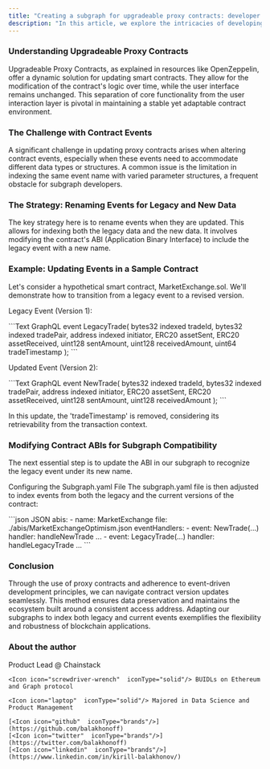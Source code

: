 ```yaml
---
title: "Creating a subgraph for upgradeable proxy contracts: developer's guide"
description: "In this article, we explore the intricacies of developing a subgraph for upgradeable proxy contracts, a crucial component in modern smart contract development. This guide aims to provide a clear understanding and methodology for handling such contracts, ensuring a seamless update process."
---
```


### **Understanding Upgradeable Proxy Contracts**

Upgradeable Proxy Contracts, as explained in resources like OpenZeppelin, offer a dynamic solution for updating smart contracts. They allow for the modification of the contract's logic over time, while the user interface remains unchanged. This separation of core functionality from the user interaction layer is pivotal in maintaining a stable yet adaptable contract environment.

### **The Challenge with Contract Events**

A significant challenge in updating proxy contracts arises when altering contract events, especially when these events need to accommodate different data types or structures. A common issue is the limitation in indexing the same event name with varied parameter structures, a frequent obstacle for subgraph developers.

### **The Strategy: Renaming Events for Legacy and New Data**

The key strategy here is to rename events when they are updated. This allows for indexing both the legacy data and the new data. It involves modifying the contract's ABI (Application Binary Interface) to include the legacy event with a new name.

### **Example: Updating Events in a Sample Contract**

Let's consider a hypothetical smart contract, MarketExchange.sol. We'll demonstrate how to transition from a legacy event to a revised version.

Legacy Event (Version 1):

<CodeGroup>
  ```Text GraphQL
  event LegacyTrade(
      bytes32 indexed tradeId,
      bytes32 indexed tradePair,
      address indexed initiator,
      ERC20 assetSent,
      ERC20 assetReceived,
      uint128 sentAmount,
      uint128 receivedAmount,
      uint64 tradeTimestamp
  );
  ```
</CodeGroup>

Updated Event (Version 2):

<CodeGroup>
  ```Text GraphQL
  event NewTrade(
      bytes32 indexed tradeId,
      bytes32 indexed tradePair,
      address indexed initiator,
      ERC20 assetSent,
      ERC20 assetReceived,
      uint128 sentAmount,
      uint128 receivedAmount
  );
  ```
</CodeGroup>

In this update, the 'tradeTimestamp' is removed, considering its retrievability from the transaction context.

### **Modifying Contract ABIs for Subgraph Compatibility**

The next essential step is to update the ABI in our subgraph to recognize the legacy event under its new name.

Configuring the Subgraph.yaml File The subgraph.yaml file is then adjusted to index events from both the legacy and the current versions of the contract:

<CodeGroup>
  ```json JSON
  abis:
      - name: MarketExchange
        file: ./abis/MarketExchangeOptimism.json
  eventHandlers:
      - event: NewTrade(...)
        handler: handleNewTrade
      ...
      - event: LegacyTrade(...)
        handler: handleLegacyTrade
      ...
  ```
</CodeGroup>

### **Conclusion**

Through the use of proxy contracts and adherence to event-driven development principles, we can navigate contract version updates seamlessly. This method ensures data preservation and maintains the ecosystem built around a consistent access address. Adapting our subgraphs to index both legacy and current events exemplifies the flexibility and robustness of blockchain applications.

### About the author

<CardGroup>
  <Card title="Kirill Balakhonov" img="/images/docs/u/44712112.png" >
    <Icon icon="code"  iconType="solid"/>Product Lead @ Chainstack

    <Icon icon="screwdriver-wrench"  iconType="solid"/> BUIDLs on Ethereum and Graph protocol

    <Icon icon="laptop"  iconType="solid"/> Majored in Data Science and Product Management

    [<Icon icon="github"  iconType="brands"/>](https://github.com/balakhonoff)
    [<Icon icon="twitter"  iconType="brands"/>](https://twitter.com/balakhonoff)
    [<Icon icon="linkedin"  iconType="brands"/>](https://www.linkedin.com/in/kirill-balakhonov/)
  </Card>
</CardGroup>

